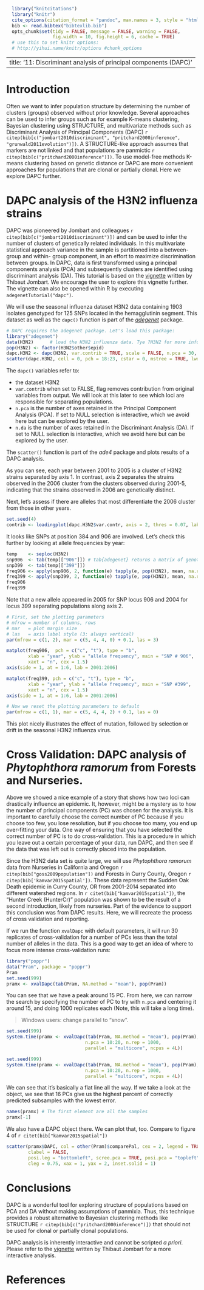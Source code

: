 ```r
  library("knitcitations")
  library("knitr")
  cite_options(citation_format = "pandoc", max.names = 3, style = "html", hyperlink = "to.doc")
  bib <- read.bibtex("bibtexlib.bib")
  opts_chunk$set(tidy = FALSE, message = FALSE, warning = FALSE,
                 fig.width = 10, fig.height = 6, cache = TRUE) 
  # use this to set knitr options: 
  # http://yihui.name/knitr/options #chunk_options
```
---
title: '11: Discriminant analysis of principal components (DAPC)'
---

# Introduction

Often we want to infer population structure by determining the number of
clusters (groups) observed without prior knowledge. Several approaches can be
used to infer groups such as for example K-means clustering, Bayesian clustering
using STRUCTURE, and multivariate methods such as Discriminant Analysis of
Principal Components (DAPC) 
`r citep(bib[c("jombart2010discriminant", "pritchard2000inference", "grunwald2011evolution")])`. 
A STRUCTURE-like approach assumes that markers are not linked and that
populations are panmictic `r citep(bib[c("pritchard2000inference")])`. To use
model-free methods K-means clustering based on genetic distance or DAPC are more
convenient approaches for populations that are clonal or partially clonal. Here
we explore DAPC further.

# DAPC analysis of the H3N2 influenza strains

DAPC was pioneered by Jombart and colleagues `r citep(bib[c("jombart2010discriminant")])` 
and can be used to infer the number of clusters of genetically related
individuals. In this multivariate statistical approach variance in the sample is
partitioned into a between-group and within- group component, in an effort to
maximize discrimination between groups. In DAPC, data is first transformed using
a principal components analysis (PCA) and subsequently clusters are identified
using discriminant analysis (DA). This tutorial is based on the
[vignette](http://adegenet.r-forge.r-project.org/files /tutorial-dapc.pdf)
written by Thibaut Jombart. We encourage the user to explore this vignette
further. The vignette can also be opened within R by executing
`adegenetTutorial("dapc")`.

We will use the seasonal influenza dataset H3N2 data containing 1903 isolates
genotyped for 125 SNPs located in the hemagglutinin segment. This dataset as
well as the `dapc()` function is part of the
[*adegenet*](http://adegenet.r-forge.r-project.org) package.

```r
# DAPC requires the adegenet package. Let's load this package:
library("adegenet")
data(H3N2)      # load the H3N2 influenza data. Tye ?H3N2 for more info.
pop(H3N2) <- factor(H3N2$other$epid)
dapc.H3N2 <- dapc(H3N2, var.contrib = TRUE, scale = FALSE, n.pca = 30, n.da = 10)
scatter(dapc.H3N2, cell = 0, pch = 18:23, cstar = 0, mstree = TRUE, lwd = 2, lty = 2)
```

The `dapc()` variables refer to:

- the dataset H3N2
- `var.contrib` when set to FALSE, flag removes contribution from original
  variables from output. We will look at this later to see which loci are
  responsible for separating populations.
- `n.pca` is the number of axes retained in the Principal Component Analysis
  (PCA). If set to NULL selection is interactive, which we avoid here but can be
  explored by the user.
- `n.da` is the  number of axes retained in the Discriminant Analysis (DA). If
  set to NULL selection is interactive, which we avoid here but can be explored
  by the user.

The `scatter()` function is part of the *ade4* package and plots results of a
DAPC analysis.

As you can see, each year between 2001 to 2005 is a cluster of H3N2 strains
separated by axis 1. In contrast, axis 2 separates the strains observed in the
2006 cluster from the clusters observed during 2001-5, indicating that the
strains observed in 2006 are genetically distinct.

Next, let's assess if there are alleles that most differentiate the 2006 cluster
from those in other years.

```r
set.seed(4)
contrib <- loadingplot(dapc.H3N2$var.contr, axis = 2, thres = 0.07, lab.jitter = 1)
```

It looks like SNPs at position 384 and 906 are involved. Let's check this
further by looking at allele frequencies by year:


```r
temp    <- seploc(H3N2)
snp906  <- tab(temp[["906"]]) # tab{adegenet} returns a matrix of genotypes
snp399  <- tab(temp[["399"]])
freq906 <- apply(snp906, 2, function(e) tapply(e, pop(H3N2), mean, na.rm = TRUE))
freq399 <- apply(snp399, 2, function(e) tapply(e, pop(H3N2), mean, na.rm = TRUE))
freq906
freq399
```

Note that a new allele appeared in 2005 for SNP locus 906 and 2004 for locus 399
separating populations along axis 2.


```r
# First, set the plotting parameters
# mfrow = number of columns, rows
# mar   = plot margin size
# las   = axis label style (3: always vertical)
par(mfrow = c(1, 2), mar = c(5, 4, 4, 0) + 0.1, las = 3)

matplot(freq906,  pch = c("c", "t"), type = "b", 
        xlab = "year", ylab = "allele frequency", main = "SNP # 906",
        xaxt = "n", cex = 1.5)
axis(side = 1, at = 1:6, lab = 2001:2006)

matplot(freq399, pch = c("c", "t"), type = "b", 
        xlab = "year", ylab = "allele frequency", main = "SNP #399",
        xaxt = "n", cex = 1.5)
axis(side = 1, at = 1:6, lab = 2001:2006)

# Now we reset the plotting parameters to default
par(mfrow = c(1, 1), mar = c(5, 4, 4, 2) + 0.1, las = 0)
```

This plot nicely illustrates the effect of mutation, followed by selection or
drift in the seasonal H3N2 influenza virus.

# Cross Validation: DAPC analysis of *Phytophthora ramorum* from Forests and Nurseries.

Above we showed a nice example of a story that shows how two loci can
drastically influence an epidemic. It, however, might be a mystery as to how the
number of principal components (PC) was chosen for the analysis. It is important
to carefully choose the correct number of PC because if you choose too few, you
lose resolution, but if you choose too many, you end up over-fitting your data.
One way of ensuring that you have selected the correct number of PC is to do
cross-validation. This is a procedure in which you leave out a certain
percentage of your data, run DAPC, and then see if the data that was left out is
correctly placed into the population.

Since the H3N2 data set is quite large, we will use *Phytophthora ramorum* data
from Nurseries in California and Oregon `r citep(bib["goss2009population"])` and
Forests in Curry County, Oregon `r citep(bib['kamvar2015spatial'])`. These data
represent the Sudden Oak Death epidemic in Curry County, OR from 2001-2014
separated into different watershed regions. In `r citet(bib["kamvar2015spatial"])`,
the "Hunter Creek (HunterCr)" population was
shown to be the result of a second introduction, likely from nurseries. Part of
the evidence to support this conclusion was from DAPC results. Here, we will
recreate the process of cross validation and reporting.

If we run the function `xvalDapc` with default parameters, it will run 30
replicates of cross-validation for a number of PCs less than the total number
of alleles in the data. This is a good way to get an idea of where to focus
more intense cross-validation runs:

```r
library("poppr")
data("Pram", package = "poppr")
Pram
set.seed(999)
pramx <- xvalDapc(tab(Pram, NA.method = "mean"), pop(Pram))
```

You can see that we have a peak around 15 PC. From here, we can narrow the search
by specifying the number of PC to try with `n.pca` and centering it around 15,
and doing 1000 replicates each (Note, this will take a long time).

> Windows users: change parallel to "snow".

```r
set.seed(999)
system.time(pramx <- xvalDapc(tab(Pram, NA.method = "mean"), pop(Pram), 
                             n.pca = 10:20, n.rep = 1000, 
                             parallel = "multicore", ncpus = 4L))
```

```r
set.seed(999)
system.time(pramx <- xvalDapc(tab(Pram, NA.method = "mean"), pop(Pram), 
                             n.pca = 10:20, n.rep = 1000, 
                             parallel = "multicore", ncpus = 4L))
```

We can see that it's basically a flat line all the way. If we take a look at
the object, we see that 16 PCs give us the highest percent of correctly predicted
subsamples with the lowest error.

```r
names(pramx) # The first element are all the samples
pramx[-1]
```

We also have a DAPC object there. We can plot that, too. Compare to figure 4
of `r citet(bib["kamvar2015spatial"])`
```r
scatter(pramx$DAPC, col = other(Pram)$comparePal, cex = 2, legend = TRUE, 
        clabel = FALSE,
        posi.leg = "bottomleft", scree.pca = TRUE, posi.pca = "topleft",
        cleg = 0.75, xax = 1, yax = 2, inset.solid = 1)
```

# Conclusions

DAPC is a wonderful tool for exploring structure of populations based on PCA and
DA without making assumptions of panmixia. Thus, this technique provides a
robust alternative to Bayesian clustering methods like STRUCTURE 
`r citep(bib[c("pritchard2000inference")])` that should not be used for clonal or
partially clonal populations.

DAPC analysis is inherently interactive and cannot be scripted *a priori*.
Please refer to the [vignette](http://adegenet.r-forge.r-project.org/files
/tutorial-dapc.pdf) written by Thibaut Jombart for a more interactive analysis.

# References

<!--------------->